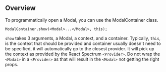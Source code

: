 ## Overview

To programmatically open a Modal, you can use the ModalContainer class.
```
ModalContainer.show(<Modal>...</Modal>, this);
```
`show` takes 3 arguments, a Modal, a context, and a container. Typically, `this`, is the context that should be provided
and container usually doesn't need to be specified, it will automatically go to the closest provider. It will
pick up the context as provided by the React Spectrum `<Provider>`. Do not wrap the `<Modal>` in a `<Provider>` as that
will result in the `<Modal>` not getting the right props.
